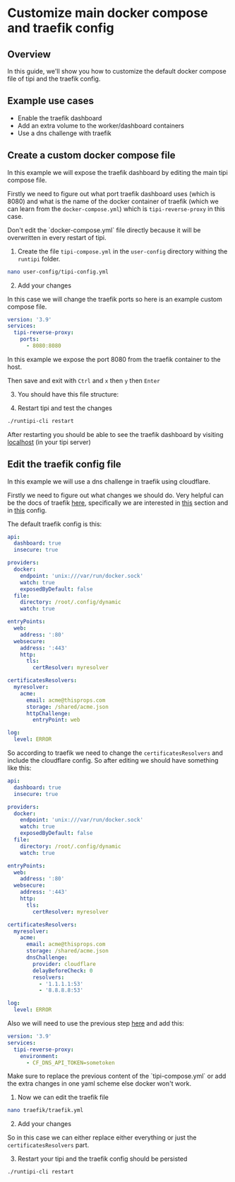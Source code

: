 
# Customize main docker compose and traefik config

## Overview

In this guide, we'll show you how to customize the default docker compose file of tipi and the traefik config.

## Example use cases

- Enable the traefik dashboard
- Add an extra volume to the worker/dashboard containers
- Use a dns challenge with traefik

## Create a custom docker compose file

In this example we will expose the traefik dashboard by editing the main tipi compose file.

Firstly we need to figure out what port traefik dashboard uses (which is 8080) and what is the name of the docker container of traefik (which we can learn from the `docker-compose.yml`) which is `tipi-reverse-proxy` in this case.

<Callout>
  Don't edit the `docker-compose.yml` file directly because it will be overwritten in every restart
  of tipi.
</Callout>

1. Create the file `tipi-compose.yml` in the `user-config` directory withing the `runtipi` folder.

```bash
nano user-config/tipi-config.yml
```

2. Add your changes

In this case we will change the traefik ports so here is an example custom compose file.

```yaml
version: '3.9'
services:
  tipi-reverse-proxy:
    ports:
      - 8080:8080
```

In this example we expose the port 8080 from the traefik container to the host.

Then save and exit with `Ctrl` and `x` then `y` then `Enter`

3. You should have this file structure:

<FileTree>
  <FileTree.Folder name="runtipi" defaultOpen>
    <FileTree.Folder name="user-config" defaultOpen>
      <FileTree.File name="tipi-compose.yml" />
    </FileTree.Folder>
  </FileTree.Folder>
</FileTree>

4. Restart tipi and test the changes

```bash
./runtipi-cli restart
```

After restarting you should be able to see the traefik dashboard by visiting [localhost](http://127.0.0.1:8080) (in your tipi server)

## Edit the traefik config file

In this example we will use a dns challenge in traefik using cloudflare.

Firstly we need to figure out what changes we should do. Very helpful can be the docs of traefik [here](https://doc.traefik.io/traefik/),
specifically we are interested in [this](https://doc.traefik.io/traefik/https/acme/#dnschallenge) section and in [this](https://go-acme.github.io/lego/dns/cloudflare/) config.

The default traefik config is this:

```yaml
api:
  dashboard: true
  insecure: true

providers:
  docker:
    endpoint: 'unix:///var/run/docker.sock'
    watch: true
    exposedByDefault: false
  file:
    directory: /root/.config/dynamic
    watch: true

entryPoints:
  web:
    address: ':80'
  websecure:
    address: ':443'
    http:
      tls:
        certResolver: myresolver

certificatesResolvers:
  myresolver:
    acme:
      email: acme@thisprops.com
      storage: /shared/acme.json
      httpChallenge:
        entryPoint: web

log:
  level: ERROR
```

So according to traefik we need to change the `certificatesResolvers` and include the cloudflare config. So after editing we should have something like this:

```yaml
api:
  dashboard: true
  insecure: true

providers:
  docker:
    endpoint: 'unix:///var/run/docker.sock'
    watch: true
    exposedByDefault: false
  file:
    directory: /root/.config/dynamic
    watch: true

entryPoints:
  web:
    address: ':80'
  websecure:
    address: ':443'
    http:
      tls:
        certResolver: myresolver

certificatesResolvers:
  myresolver:
    acme:
      email: acme@thisprops.com
      storage: /shared/acme.json
      dnsChallenge:
        provider: cloudflare
        delayBeforeCheck: 0
        resolvers:
          - '1.1.1.1:53'
          - '8.8.8.8:53'

log:
  level: ERROR
```

Also we will need to use the previous step [here](#create-a-custom-docker-compose-file) and add this:

```yaml
version: '3.9'
services:
  tipi-reverse-proxy:
    environment:
      - CF_DNS_API_TOKEN=sometoken
```

<Callout>
  Make sure to replace the previous content of the `tipi-compose.yml` or add the extra changes in
  one yaml scheme else docker won't work.
</Callout>

1. Now we can edit the traefik file

```bash
nano traefik/traefik.yml
```

2. Add your changes

So in this case we can either replace either everything or just the `certificatesResolvers` part.

3. Restart your tipi and the traefik config should be persisted

```bash
./runtipi-cli restart
```
